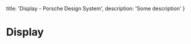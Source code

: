 
  title: 'Display - Porsche Design System',
  description: 'Some description'
}

# Display <ComponentStatus tagName="p-display"></ComponentStatus>

<ComponentApi tagName="p-display" />